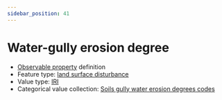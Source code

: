 ```yaml
---
sidebar_position: 41
---
```



# Water-gully erosion degree

- [Observable property](/viewers/dawe-vocabs?uri=https://linked.data.gov.au/def/test/dawe-cv/a43e0dc9-b886-41ba-84df-22225879b05f) definition
- Feature type: [land surface disturbance](http://linked.data.gov.au/def/tern-cv/7e256d28-e686-4b6a-b64a-ac1b1a8f164d)
- Value type: [IRI](https://w3id.org/tern/ontologies/tern/IRI)
- Categorical value collection: [Soils gully water erosion degrees codes](/viewers/dawe-vocabs?uri=https://linked.data.gov.au/def/test/dawe-cv/42898383-1e9f-4d61-bd60-fca4669c1e05)

<Example protocolModule="plot-soil-description" observableProperty="https://linked.data.gov.au/def/test/dawe-cv/a43e0dc9-b886-41ba-84df-22225879b05f" />
